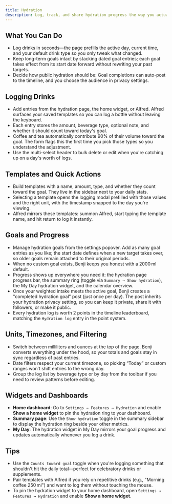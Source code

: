 ```yaml
---
title: Hydration
description: Log, track, and share hydration progress the way you actually drink
---
```


## What You Can Do

- Log drinks in seconds—the page prefills the active day, current time, and your default drink type so you only tweak what changed.
- Keep long-term goals intact by stacking dated goal entries; each goal takes effect from its start date forward without rewriting your past targets.
- Decide how public hydration should be: Goal completions can auto-post to the timeline, and you choose the audience in privacy settings.

## Logging Drinks

- Add entries from the hydration page, the home widget, or Alfred. Alfred surfaces your saved templates so you can log a bottle without leaving the keyboard.
- Each entry stores the amount, beverage type, optional note, and whether it should count toward today's goal.
- Coffee and tea automatically contribute 90% of their volume toward the goal. The form flags this the first time you pick those types so you understand the adjustment.
- Use the multi-select header to bulk delete or edit when you're catching up on a day's worth of logs.

## Templates and Quick Actions

- Build templates with a name, amount, type, and whether they count toward the goal. They live in the sidebar next to your daily stats.
- Selecting a template opens the logging modal prefilled with those values and the right unit, with the timestamp snapped to the day you're viewing.
- Alfred mirrors these templates: summon Alfred, start typing the template name, and hit return to log it instantly.

## Goals and Progress

- Manage hydration goals from the settings popover. Add as many goal entries as you like; the start date defines when a new target takes over, so older goals remain attached to their original periods.
- When no custom goal exists, Benji keeps you honest with a 2000 ml default.
- Progress shows up everywhere you need it: the hydration page progress bar, the summary ring (toggle via `Summary → Show hydration`), the My Day hydration widget, and the calendar overview.
- Once your weighted intake meets the active goal, Benji creates a "completed hydration goal" post (just once per day). The post inherits your hydration privacy setting, so you can keep it private, share it with followers, or make it public.
- Every hydration log is worth 2 points in the timeline leaderboard, matching the `Hydration log` entry in the point system.

## Units, Timezones, and Filtering

- Switch between milliliters and ounces at the top of the page. Benji converts everything under the hood, so your totals and goals stay in sync regardless of past entries.
- Date filters respect your current timezone, so picking “Today” or custom ranges won’t shift entries to the wrong day.
- Group the log list by beverage type or by day from the toolbar if you need to review patterns before editing.

## Widgets and Dashboards

- **Home dashboard**: Go to `Settings → Features → Hydration` and enable **Show a home widget** to pin the hydration ring to your dashboard.
- **Summary page**: Use the `Show hydration` toggle in the summary sidebar to display the hydration ring beside your other metrics.
- **My Day**: The hydration widget in My Day mirrors your goal progress and updates automatically whenever you log a drink.

## Tips

- Use the `Counts toward goal` toggle when you're logging something that shouldn't hit the daily total—perfect for celebratory drinks or supplements.
- Pair templates with Alfred if you rely on repetitive drinks (e.g., "Morning coffee 250 ml") and want to log them without touching the mouse.
- To pin the hydration widget to your home dashboard, open `Settings → Features → Hydration` and enable **Show a home widget**.
